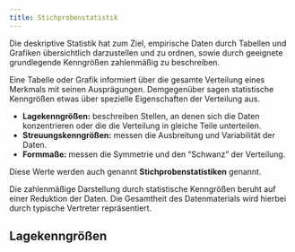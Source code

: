 ```yaml
---
title: Stichprobenstatistik
---
```


Die deskriptive Statistik hat zum Ziel, empirische Daten durch Tabellen und
Grafiken übersichtlich darzustellen und zu ordnen, sowie durch geeignete
grundlegende Kenngrößen zahlenmäßig zu beschreiben.

Eine Tabelle oder Grafik informiert über die gesamte Verteilung eines Merkmals mit
seinen Ausprägungen. Demgegenüber sagen statistische Kenngrößen etwas über
spezielle Eigenschaften der Verteilung aus.  

- **Lagekenngrößen:** beschreiben Stellen, an denen sich die Daten konzentrieren oder die die Verteilung in gleiche Teile unterteilen.  
- **Streuungskenngrößen:**  messen die Ausbreitung und Variabilität der Daten.  
- **Formmaße:** messen die Symmetrie und den "Schwanz" der Verteilung.

Diese Werte werden auch genannt **Stichprobenstatistiken** genannt.

Die zahlenmäßige Darstellung durch statistische Kenngrößen beruht auf einer
Reduktion der Daten. Die Gesamtheit des Datenmaterials wird hierbei durch
typische Vertreter repräsentiert.


## Lagekenngrößen

